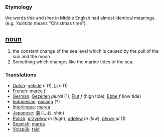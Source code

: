 === Etymology ===
the words ''tide'' and ''time'' in Middle English had almost identical meanings. (e.g. ''Yuletide'' means "Christmas time"). 

== [[noun]] ==
#the constant change of the sea level which is caused by the pull of the sun and the moon
#Something which changes like the marine tides of the sea.

=== Translations ===
*[[Dutch]]: [[getijde]] ''n'' (1), [[tij]] ''n'' (1)
*[[French]]: [[marée]] ''f''
*[[German]]: [[Gezeiten]] ''plural'' (1), [[Flut]] ''f'' (high tide), [[Ebbe]] ''f'' (low tide)
*[[Indonesian]]: [[pasang]] (?)
*[[Interlingua]]: [[marea]]
*[[Japanese]]: [[潮]] (しお, shio)
*[[Polish]]: [[przypływ]] ''m'' (''high''), [[odpływ]] ''m'' (''low''), [[pływy]] ''pl'' (1)
*[[Spanish]]: [[marea]]
*[[Volapük]]: [[taid]]